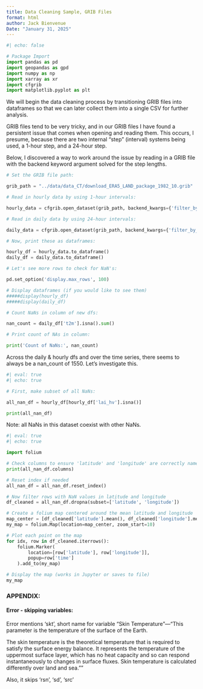```yaml
---
title: Data Cleaning Sample, GRIB Files
format: html
author: Jack Bienvenue
Date: "January 31, 2025"
---
```


``` python
#| echo: false

# Package Import
import pandas as pd
import geopandas as gpd
import numpy as np
import xarray as xr
import cfgrib
import matplotlib.pyplot as plt
```

We will begin the data cleaning process by transitioning GRIB files into dataframes so that we can later collect them into a single CSV for further analysis.

GRIB files tend to be very tricky, and in our GRIB files I have found a persistent issue that comes when opening and reading them. This occurs, I presume, because there are two internal "step" (interval) systems being used, a 1-hour step, and a 24-hour step.

Below, I discovered a way to work around the issue by reading in a GRIB file with the backend keyword argument solved for the step lengths.



```python
# Set the GRIB file path:

grib_path = "../data/data_CT/download_ERA5_LAND_package_1982_10.grib"

# Read in hourly data by using 1-hour intervals:

hourly_data = cfgrib.open_dataset(grib_path, backend_kwargs={'filter_by_keys': {'typeOfLevel': 'surface', 'step': 1}})

# Read in daily data by using 24-hour intervals:

daily_data = cfgrib.open_dataset(grib_path, backend_kwargs={'filter_by_keys': {'typeOfLevel': 'surface', 'step': 24}})

# Now, print these as dataframes:

hourly_df = hourly_data.to_dataframe()
daily_df = daily_data.to_dataframe()

# Let's see more rows to check for NaN's:

pd.set_option('display.max_rows', 100)

# Display dataframes (if you would like to see them)
#####display(hourly_df)
#####display(daily_df)

# Count NaNs in column of new dfs:

nan_count = daily_df['t2m'].isna().sum()

# Print count of NAs in column:

print('Count of NaNs:', nan_count)
```

Across the daily & hourly dfs and over the time series, there seems to always be a nan_count of 1550. Let's investigate this.

```python
#| eval: true
#| echo: true

# First, make subset of all NaNs:

all_nan_df = hourly_df[hourly_df['lai_hv'].isna()]

print(all_nan_df)
```

Note: all NaNs in this dataset coexist with other NaNs.

```python
#| eval: true
#| echo: true

import folium

# Check columns to ensure 'latitude' and 'longitude' are correctly named
print(all_nan_df.columns)

# Reset index if needed
all_nan_df = all_nan_df.reset_index()

# Now filter rows with NaN values in latitude and longitude
df_cleaned = all_nan_df.dropna(subset=['latitude', 'longitude'])

# Create a folium map centered around the mean latitude and longitude
map_center = [df_cleaned['latitude'].mean(), df_cleaned['longitude'].mean()]
my_map = folium.Map(location=map_center, zoom_start=10)

# Plot each point on the map
for idx, row in df_cleaned.iterrows():
    folium.Marker(
        location=[row['latitude'], row['longitude']],
        popup=row['time']
    ).add_to(my_map)

# Display the map (works in Jupyter or saves to file)
my_map

```


### APPENDIX:

#### Error - skipping variables:

Error mentions 'skt', short name for variable "Skin Temperature"---"This parameter is the temperature of the surface of the Earth.

The skin temperature is the theoretical temperature that is required to satisfy the surface energy balance. It represents the temperature of the uppermost surface layer, which has no heat capacity and so can respond instantaneously to changes in surface fluxes. Skin temperature is calculated differently over land and sea.""

Also, it skips 'rsn', 'sd', 'src'
